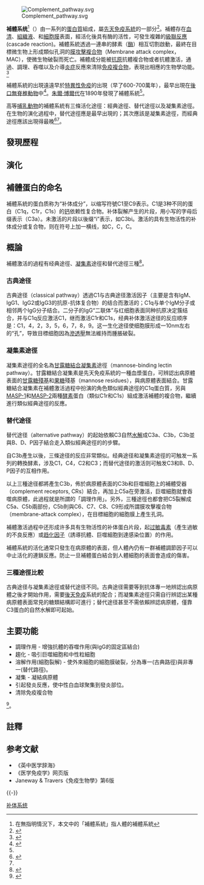 {{noteTA
|1 = zh-cn:激活;zh-tw:活化;
|2 = zh-hk:進化;zh-tw:演化;zh-cn:进化;zh-sg:进化;zh-mo:進化;
}}
[[File:Complement_pathway.svg|thumb]]

'''補體系统'''<ref group="註">在無指明情況下，本文中的「補體系統」指人體的補體系統</ref>（{{lang-en|complement system}}）由一系列的[[蛋白質|蛋白質]]組成，屬[[先天免疫系統|先天免疫系統]]的一部分<ref>{{cite web|url=http://www.ncbi.nlm.nih.gov/books/NBK27100|title=The complement system and innate immunity|last=Janeway|first=CA Jr|author2=Travers P|author3=Walport M|author4=et al|year=2001|work=Immunobiology: The Immune System in Health and Disease|publisher=Garland Science|accessdate=25 February 2013|location=New York}}</ref>。補體存在[[血清|血清]]、[[組織液|組織液]]、和[[細胞膜|細胞膜]]表面，經活化後具有酶的活性，可發生複雜的[[級聯反應|級聯反應]](cascade reaction)。補體系統透過一連串的酵素（[[酶|酶]]）相互切割啟動，最終在目標微生物上形成類似孔洞的[[膜攻擊複合物|膜攻擊複合物]]（Membrane attack complex，MAC），使微生物破裂而死亡。補體成分能被[[抗原|抗原]]抗體複合物或者抗體激活，通過{{link-en|溶胞}}、調理、吞噬以及介導[[炎症|炎症]]反應來清除[[免疫複合物|免疫複合物]]，表現出相應的生物學功能。<ref name=ITI>{{cite book|title=《免疫學導論》（''Introduction to Immunology''）|author=復旦大學生命科學院|publisher=高等教育出版社、斯普林格出版社|ISBN=9-787040-069549|year=1999|language=zh-hans}}</ref>{{rp|68}}

補體系統的出現遠遠早於[[特異性免疫|特異性免疫]]的出現（早了600-700萬年），最早出現在[[后口动物|後口無脊椎動物]]中<ref>{{Cite journal|title=补体系统的进化|author=|url=https://kns.cnki.net/kcms/detail/detail.aspx?dbcode=CJFD&dbname=CJFD2004&filename=HYKX200408011|last2=张士璀|date=2004|journal=海洋科学|accessdate=2022-04-17|issue=08|doi=10.3969/j.issn.1000-3096.2004.08.012|pages=55–58|issn=1000-3096|last3=王勇军|last1=王长法}}</ref>。[[朱爾·博爾代|朱爾·博爾代]]在1890年發現了補體系統<ref name=ITI/>{{rp|68}}。

高等[[哺乳動物|哺乳動物]]的補體系統有三條活化途徑：經典途徑、替代途徑以及凝集素途徑。在生物的演化過程中，替代途徑應是最早出現的；其次應該是凝集素途徑，而經典途徑應該出現得最晚<ref name=Abbas_2010>{{cite book | author =  Abbas AK, Lichtman AH, Pillai S | title = Cellular and Molecular Immunology. | edition = 6th | publisher = Elsevier | year = 2010 | isbn =  978-1-4160-3123-9 }}</ref><ref name=ITI/>{{rp|82}}。

==發現歷程==

==演化==




== 補體蛋白的命名 ==

補體系統的蛋白质称为“补体成分”，以缩写符號C1至C9表示。C1是3种不同的蛋白（C1q，C1r，C1s）的[[钙|钙]]依赖性复合物。补体裂解产生的片段，用小写的字母后缀表示（C3a）。未激活的片段以後缀“i”表示，如C3bi。激活的具有生物活性的补体成分或复合物，则在符号上加一横线，如C{{overline|1}}，C{{overline|4b}}，C{{overline|a}}。

==概論==

補體激活的過程有经典途徑、[[凝集素|凝集素]]途徑和替代途徑三種<ref name=Abbas_2010>{{cite book | author =  Abbas AK, Lichtman AH, Pillai S | title = Cellular and Molecular Immunology. | edition = 6th | publisher = Elsevier | year = 2010 | isbn =  978-1-4160-3123-9 }}</ref>。
===古典途径=== 

古典途径（classical pathway）透過C1与古典途径激活因子（主要是含有IgM、IgG1、IgG2或IgG3的抗原-抗体复合物）的结合而激活的；C1q与单个IgM分子或相邻两个IgG分子结合。二分子的IgG“二联体”与红细胞表面同种抗原决定簇结合，并与C1q反应激活C1，继而激活C1r和C1s，经典补体激活途径的反应顺序是：C1，4，2，3，5，6，7，8，9。这一生化途径使细胞膜形成一10nm左右的“孔”，导致目標细胞因為[[滲透壓|滲透壓]]無法維持而腫脹破裂。

===凝集素途徑===

凝集素途徑的全名為[[甘露糖結合凝集素|甘露糖結合凝集素]]途徑（mannose-binding lectin pathway）。甘露糖結合凝集素是先天免疫系統的一種血漿蛋白，可辨認出病原體表面的[[甘露糖|甘露糖]][[殘基|殘基]]和[[果糖|果糖]]殘基（mannose residues），與病原體表面結合。甘露糖結合凝集素在補體激活過程中扮演的角色類似經典途徑的C1q蛋白質，另與[[MASP-1|MASP-1]]和[[MASP-2|MASP-2]]兩種[[酵素|酵素]]蛋白（類似C1r和C1s）組成激活補體的複合物，繼續進行類似經典途徑的反應。

===替代途径===

替代途径（alternative pathway）的起始依賴C3自然[[水解|水解]]成C3a、C3b，C3b並與B、D、P因子結合走入類似經典途徑的的步驟。

自C3b產生以後，三條途径的反应非常類似。经典途径和凝集素途徑的可触发一系列的轉換酵素，涉及C1，C4，C2和C3；而替代途径的激活则可触发C3和B、D、P因子的互相作用。

以上三種途径都將產生C3b，佈於病原體表面的C3b和巨噬細胞上的補體受器（complement receptors, CRs）結合，再加上C5a在旁激活，巨噬細胞就會吞噬病原體，此過程就是所謂的「調理作用」。另外，三種途徑也都會把C5裂解成C5a、C5b兩部份，C5b則與C6、C7、C8、C9形成所謂膜攻擊複合物（membrane-attack complex），在目標細胞的細胞膜上產生孔洞。

補體激活過程中还形成许多具有生物活性的补体蛋白片段，起[[过敏毒素|过敏毒素]]（產生過敏的不良反應）或[[趋化因子|趋化因子]]（誘導抗體、巨噬細胞到達感染位置）的作用。

補體系統的活化通常只發生在病原體的表面，但人體內仍有一群補體調節因子可以中止活化的連鎖反應。防止一旦補體蛋白結合到人體細胞的表面會造成的傷害。

=== 三種途徑比較 ===
古典途径与凝集素途徑或替代途径不同。古典途径需要等到抗体專一地辨認出病原體之後才開始作用，需要[[後天免疫|後天免疫]]系統的配合；而凝集素途徑只需自行辨認出某種病原體表面常見的糖類結構即可進行；替代途径甚至不需依賴辨認病原體，僅靠C3蛋白的自然水解即可起始。

==主要功能==
*調理作用 - 增強抗體的吞噬作用(與IgG的固定區結合)
*趨化 - 吸引巨噬細胞和中性粒細胞
*溶解作用(細胞裂解) - 使外來細胞的細胞膜破裂，分為專一(古典路徑)與非專一(替代路徑)。
*凝集 - 凝結病原體
*引起發炎反應，使中性白血球聚集到發炎部位。 
*清除免疫複合物
<ref>{{Cite web|title=免疫學-補體系統|url=https://doctor.get.com.tw/m/Journal/detail.aspx?no=402310}}</ref>。

==註釋==
{{reflist|group=註}}

== 参考文献 ==
{{reflist}}
* 《英中医学辞海》
* 《医学免疫学》网页版
* Janeway & Travers《免疫生物學》第6版

{{-}}
{{免疫系統}}
{{淋巴及补体免疫缺陷}}
{{Complement System}}

{{Authority control}}
[[Category:补体系统|]]